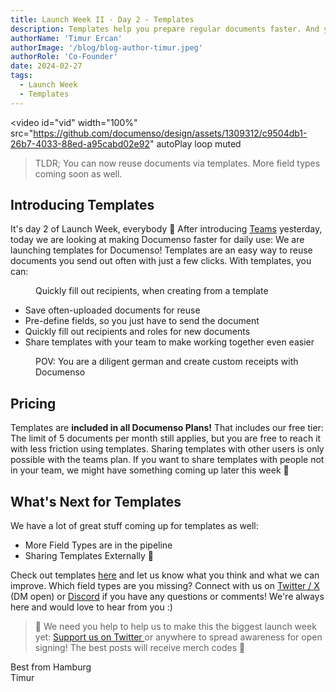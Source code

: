 ```yaml
---
title: Launch Week II - Day 2 - Templates
description: Templates help you prepare regular documents faster. And you can share them with your team!
authorName: 'Timur Ercan'
authorImage: '/blog/blog-author-timur.jpeg'
authorRole: 'Co-Founder'
date: 2024-02-27
tags:
  - Launch Week
  - Templates
---
```


<video
  id="vid"
  width="100%"
  src="https://github.com/documenso/design/assets/1309312/c9504db1-26b7-4033-88ed-a95cabd02e92"
  autoPlay
  loop
  muted
></video>

> TLDR; You can now reuse documents via templates. More field types coming soon as well.

## Introducing Templates

It's day 2 of Launch Week, everybody 🙌 After introducing [Teams](https://documenso.com/blog/launch-week-2-day-1) yesterday, today we are looking at making Documenso faster for daily use:
We are launching templates for Documenso! Templates are an easy way to reuse documents you send out often with just a few clicks. With templates, you can:

<figure>
  <MdxNextImage
    src="/blog/quickfill.png"
    width="1260"
    height="630"
    alt="Template recipients quick fill view"
  />

  <figcaption className="text-center">
    Quickly fill out recipients, when creating from a template
  </figcaption>
</figure>

- Save often-uploaded documents for reuse
- Pre-define fields, so you just have to send the document
- Quickly fill out recipients and roles for new documents
- Share templates with your team to make working together even easier

<figure>
  <MdxNextImage
    src="/blog/template.png"
    width="1260"
    height="630"
    alt="Create from template view"
  />

  <figcaption className="text-center">
  POV: You are a diligent german and create custom receipts with Documenso
  </figcaption>
</figure>

## Pricing

Templates are **included in all Documenso Plans!** That includes our free tier: The limit of 5 documents per month still applies, but you are free to reach it with less friction using templates. Sharing templates with other users is only possible with the teams plan. If you want to share templates with people not in your team, we might have something coming up later this week 👀

## What's Next for Templates

We have a lot of great stuff coming up for templates as well:

- More Field Types are in the pipeline
- Sharing Templates Externally 👀

Check out templates [here](https://documen.so/templates) and let us know what you think and what we can improve. Which field types are you missing? Connect with us on [Twitter / X](https://twitter.com/eltimuro) (DM open) or [Discord](https://documen.so/discord) if you have any questions or comments! We're always here and would love to hear from you :)

> 🚨 We need you help to help us to make this the biggest launch week yet: <a href="https://twitter.com/intent/tweet?text=It's @Documenso Launch Week Day 2! They just launched templates, and I'm pumped 🎉🚀🚀🚀. Check it out https://documen.so/day2"> Support us on Twitter </a> or anywhere to spread awareness for open signing! The best posts will receive merch codes 👀

Best from Hamburg\
Timur
